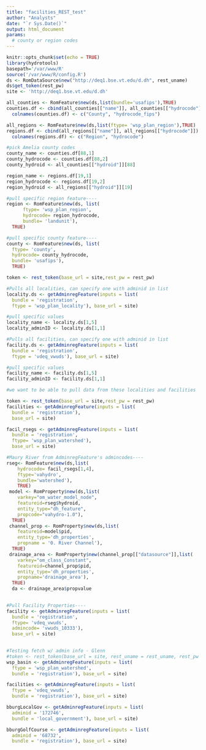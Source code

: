 ```yaml
---
title: "facilities_REST_test"
author: "Analysts"
date: "`r Sys.Date()`"
output: html_document
params:
  # county or region codes
---
```


```r
knitr::opts_chunk$set(echo = TRUE)
library(hydrotools)
basepath='/var/www/R'
source('/var/www/R/config.R')
ds <- RomDataSource$new("http://deq1.bse.vt.edu/d.dh", rest_uname)
ds$get_token(rest_pw)
site <- 'http://deq1.bse.vt.edu/d.dh'
```

```r
all_counties <- RomFeature$new(ds,list(bundle='usafips'),TRUE)
counties.df <- cbind(all_counties[["name"]], all_counties[["hydrocode"]])
  colnames(counties.df) <- c("County", "hydrocode_fips")

all_regions <- RomFeature$new(ds,list(ftype= 'wsp_plan_region'),TRUE)
regions.df <- cbind(all_regions[["name"]], all_regions[["hydrocode"]])
  colnames(regions.df) <- c("Region", "hydrocode")
```

```r
#pick Amelia county codes
county_name <- counties.df[88,1]
county_hydrocode <- counties.df[88,2]
county_hydroid <- all_counties[["hydroid"]][88]

region_name <- regions.df[19,1]
region_hydrocode <- regions.df[19,2]
region_hydroid <- all_regions[["hydroid"]][19]
```

```r
#pull specific region feature----
region <- RomFeature$new(ds, list(
      ftype= 'wsp_plan_region',
      hydrocode= region_hydrocode,
      bundle= 'landunit'), 
  TRUE)

#pull specific county feature----
county <- RomFeature$new(ds, list(
  ftype= 'county',
  hydrocode= county_hydrocode,
  bundle= 'usafips'), 
  TRUE)
```


```r
token <- rest_token(base_url = site,rest_pw = rest_pw)

#Pulls all localities, can specify one with adminid in list
locality.ds <- getAdminregFeature(inputs = list(
  bundle = 'registration',
  ftype = 'wsp_plan_locality'), base_url = site)

#pull specific values
locality_name <- locality.ds[1,5]
locality_adminID <- locality.ds[1,1]

#Pulls all facilities, can specify one with adminid in list
facility.ds <- getAdminregFeature(inputs = list(
  bundle = 'registration',
  ftype = 'vdeq_vwuds'), base_url = site)

#pull specific values
facility_name <- facility.ds[1,5]
facility_adminID <- facility.ds[1,1]

#we want to be able to pull data from these localities and facilities

```

```r
token <- rest_token(base_url = site,rest_pw = rest_pw)
facilities <- getAdminregFeature(inputs = list(
  bundle = 'registration'),
  base_url = site)

facil_rsegs <- getAdminregFeature(inputs = list(
  bundle = 'registration',
  ftype= 'wsp_plan_watershed'),
  base_url = site)

#Maury River from AdminregFeature's admincodes----
rseg<- RomFeature$new(ds,list(
    hydrocode= facil_rsegs[1,4], 
    ftype='vahydro',
    bundle='watershed'), 
    TRUE)
 model <- RomProperty$new(ds,list(
    varkey="om_water_model_node",
    featureid=rseg$hydroid,
    entity_type="dh_feature", 
    propcode="vahydro-1.0"), 
  TRUE)
 channel_prop <- RomProperty$new(ds,list(
    featureid=model$pid,
    entity_type='dh_properties',
    propname = '0. River Channel'),
  TRUE)
 drainage_area <- RomProperty$new(channel_prop[["datasource"]],list(
    varkey="om_class_Constant",
    featureid=channel_prop$pid,
    entity_type='dh_properties',
    propname='drainage_area'),
  TRUE)
  da <- drainage_area$propvalue

  
#Pull Facility Properties----
facility <- getAdminregFeature(inputs = list(
  bundle = 'registration',
  ftype= 'vdeq_vwuds',
  admincode= 'vwuds_10333'),
  base_url = site)
  

```

```r
#Testing fetch w/ admin info - Glenn
#token <- rest_token(base_url = site, rest_uname = rest_uname, rest_pw = rest_pw)
wsp_basin <- getAdminregFeature(inputs = list(
  ftype = 'wsp_plan_watershed',
  bundle = 'registration'), base_url = site)

facilities <- getAdminregFeature(inputs = list(
  ftype = 'vdeq_vwuds',
  bundle = 'registration'), base_url = site)

bburgLocalGov <- getAdminregFeature(inputs = list(
  adminid = '172746',
  bundle = 'local_government'), base_url = site)

bburgGolfCourse <- getAdminregFeature(inputs = list(
  adminid = '68732',
  bundle = 'registration'), base_url = site)
```


